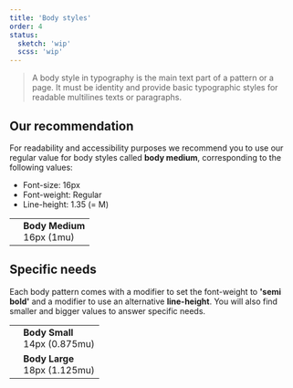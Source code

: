 ```yaml
---
title: 'Body styles'
order: 4
status:
  sketch: 'wip'
  scss: 'wip'
---
```


> A body style in typography is the main text part of a pattern or a page. It must be identity and provide basic typographic styles for readable multilines texts or paragraphs.

## Our recommendation

For readability and accessibility purposes we recommend you to use our regular value for body styles called **body medium**, corresponding to the following values:

- Font-size: 16px
- Font-weight: Regular
- Line-height: 1.35 (= M)

|                                         |                                      |
| --------------------------------------- | ------------------------------------ |
| <Preview path="typographyBodyMedium" /> | **Body Medium** <br /> 16px (1mu)    |

## Specific needs

Each body pattern comes with a modifier to set the font-weight to **'semi bold'** and a modifier to use an alternative **line-height**. You will also find smaller and bigger values to answer specific needs.

|                                         |                                      |
| --------------------------------------- | ------------------------------------ |
| <Preview path="typographyBodySmall" />  | **Body Small** <br /> 14px (0.875mu) |
| <Preview path="typographyBodyLarge" />  | **Body Large** <br /> 18px (1.125mu) |
